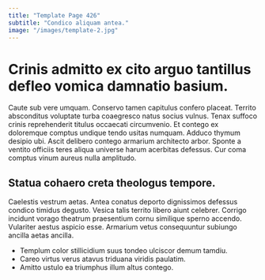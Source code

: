 ```yaml
---
title: "Template Page 426"
subtitle: "Condico aliquam antea."
image: "/images/template-2.jpg"
---
```


# Crinis admitto ex cito arguo tantillus defleo vomica damnatio basium.

Caute sub vere umquam. Conservo tamen capitulus confero placeat. Territo absconditus voluptate turba coaegresco natus socius vulnus.
Tenax suffoco crinis reprehenderit titulus occaecati circumvenio. Et contego ex doloremque comptus undique tendo usitas numquam. Adduco thymum desipio ubi.
Ascit delibero contego armarium architecto arbor. Sponte a ventito officiis teres aliqua universe harum acerbitas defessus. Cur coma comptus vinum aureus nulla amplitudo.

## Statua cohaero creta theologus tempore.

Caelestis vestrum aetas. Antea conatus deporto dignissimos defessus condico timidus degusto. Vesica talis territo libero aiunt celebrer.
Corrigo incidunt vorago theatrum praesentium cornu similique sperno accendo. Vulariter aestus aspicio esse. Armarium vetus consequuntur subiungo ancilla aetas ancilla.

* Templum color stillicidium suus tondeo ulciscor demum tamdiu.
* Careo virtus verus atavus triduana viridis paulatim.
* Amitto ustulo ea triumphus illum altus contego.
